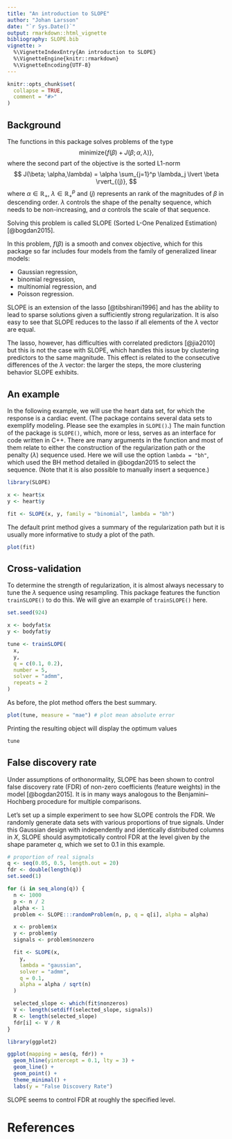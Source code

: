 ```yaml
---
title: "An introduction to SLOPE"
author: "Johan Larsson"
date: "`r Sys.Date()`"
output: rmarkdown::html_vignette
bibliography: SLOPE.bib
vignette: >
  %\VignetteIndexEntry{An introduction to SLOPE}
  %\VignetteEngine{knitr::rmarkdown}
  %\VignetteEncoding{UTF-8}
---
```


```r
knitr::opts_chunk$set(
  collapse = TRUE,
  comment = "#>"
)
```

## Background

The functions in this package solves problems of the type
$$
\mathrm{minimize}\left\{f(\beta) + J(\beta; \alpha,\lambda) \right\},
$$
where the second part of the objective is the
sorted L1-norm
$$
  J(\beta; \alpha,\lambda) =
    \alpha \sum_{j=1}^p \lambda_j \lvert \beta \rvert_{(j)},
$$
where $\alpha \in \mathbb{R}_{+}$, $\lambda \in \mathbb{R}_+^p$ and
$(j)$ represents an rank of the magnitudes of $\beta$ in descending order.
$\lambda$ controls the shape of the penalty sequence, which needs to be
non-increasing, and $\alpha$ controls the scale of that sequence.

Solving this problem is called SLOPE (Sorted L-One Penalized Estimation)
[@bogdan2015].

In this problem, $f(\beta)$ is a smooth and convex objective, which for this
package so far includes four models from the family of
generalized linear models:

* Gaussian regression,
* binomial regression,
* multinomial regression, and
* Poisson regression.

SLOPE is an extension of the lasso [@tibshirani1996] and has the ability
to lead to sparse solutions given a sufficiently strong regularization.
It is also easy to see that SLOPE reduces to the lasso if all elements
of the $\lambda$ vector are equal.

The lasso, however, has difficulties with correlated predictors [@jia2010]
but this is not the case with SLOPE, which handles this issue by clustering
predictors to the same magnitude. This effect is related to the
consecutive differences of the $\lambda$ vector: the larger the steps,
the more clustering behavior SLOPE exhibits.

## An example

In the following example, we will use the heart data set, for which the
response is a cardiac event. (The package contains several data sets
to exemplify modeling. Please see the examples in `SLOPE()`.) The main
function of the package is `SLOPE()`, which, more or less, serves as an
interface for code written in C++. There are many arguments in the
function and most of them relate to either the construction of the
regularization path or the penalty ($\lambda$) sequence used. Here we
will use the option `lambda = "bh"`, which used the BH method detailed
in @bogdan2015 to select the sequence. (Note that it is also possible
to manually insert a sequence.)

```r
library(SLOPE)

x <- heart$x
y <- heart$y

fit <- SLOPE(x, y, family = "binomial", lambda = "bh")
```

The default print method gives a summary of the regularization path but
it is usually more informative to study a plot of the path.

```r
plot(fit)
```

## Cross-validation

To determine the strength of regularization, it is almost always necessary to
tune the $\lambda$ sequence using resampling. This package features 
the function `trainSLOPE()` to do this. We will give an example of `trainSLOPE()`
here.

```r
set.seed(924)

x <- bodyfat$x
y <- bodyfat$y

tune <- trainSLOPE(
  x,
  y,
  q = c(0.1, 0.2),
  number = 5,
  solver = "admm",
  repeats = 2
)
```

As before, the plot method offers the best summary.

```r
plot(tune, measure = "mae") # plot mean absolute error
```

Printing the resulting object will display the optimum values

```r
tune
```


## False discovery rate

Under assumptions of orthonormality, SLOPE has been shown to control
false discovery rate (FDR) of non-zero coefficients (feature weights)
in the model [@bogdan2015]. It is in many ways analogous to the
Benjamini--Hochberg procedure for multiple comparisons.

Let's set up a simple experiment to see how SLOPE controls the FDR.
We randomly generate data sets with various proportions of
true signals. Under this Gaussian design with independently and identically
distributed columns in $X$, SLOPE should asymptotically
control FDR at the level given by the shape parameter $q$, which
we set to 0.1 in this example.

```r
# proportion of real signals
q <- seq(0.05, 0.5, length.out = 20)
fdr <- double(length(q))
set.seed(1)

for (i in seq_along(q)) {
  n <- 1000
  p <- n / 2
  alpha <- 1
  problem <- SLOPE:::randomProblem(n, p, q = q[i], alpha = alpha)

  x <- problem$x
  y <- problem$y
  signals <- problem$nonzero

  fit <- SLOPE(x,
    y,
    lambda = "gaussian",
    solver = "admm",
    q = 0.1,
    alpha = alpha / sqrt(n)
  )

  selected_slope <- which(fit$nonzeros)
  V <- length(setdiff(selected_slope, signals))
  R <- length(selected_slope)
  fdr[i] <- V / R
}

library(ggplot2)

ggplot(mapping = aes(q, fdr)) +
  geom_hline(yintercept = 0.1, lty = 3) +
  geom_line() +
  geom_point() +
  theme_minimal() +
  labs(y = "False Discovery Rate")
```

SLOPE seems to control FDR at roughly the specified level.

# References
